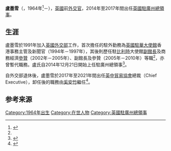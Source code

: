 {{noteTA
|G1=地名
}}
{{Infobox person
|name = 盧墨雪<br><small>{{lang|en|Matthew J. Rous}}</small>
| width          = 270px
|nationality={{GBR}}
|date of birth = 1964年
|place of birth = 
| death_date= 
| death_place= 
|spouse=
| languages =
|occupation     = [[外交官|外交官]]
| educate =
}}
'''盧墨雪'''（{{lang-en|Matthew J. Rous}}，1964年<ref name="British Diplomats Directory">{{Citation|archiveurl=https://web.archive.org/web/20160304104239/http://www.gulabin.com/britishdiplomatsdirectory/pdf/britishdiplomatsdirectory.pdf |url=http://www.gulabin.com/britishdiplomatsdirectory/pdf/britishdiplomatsdirectory.pdf |script-title=en:British Diplomats Directory |archivedate=2016-03-04 |publisher={{lang|en|[[英國外交部|FCO]] Historians}} |author={{lang|en|Colin Mackie}} |language=en |date=2016 |page=p427 |deadurl=yes }}</ref>－），[[英國|英國]]前[[外交官|外交官]]，2014年至2017年間出任[[英國駐廣州總領事館|英國駐廣州總領事]]。

==生涯==
盧墨雪於1991年加入[[英國外交部|英國外交部]]工作，首次擔任的駐外勤務為[[英國駐華大使館|英國駐華大使館]]香港事務主管及新聞官（1994年－1997年），其後則歷任駐[[比利時|比利時]]大使館[[使領館副館長|副館長]]及商務經濟[[參贊|參贊]]（2002年－2005年）、{{Link-en|英國駐印尼大使館|Embassy of the United Kingdom, Jakarta|駐印尼大使館}}副館長及參贊（2005年－2010年）等職<ref name="British Diplomats Directory"></ref>，亦曾暫代{{Link-az|英國駐亞塞拜然大使館|Böyük Britaniyanın Azərbaycan səfirliyi|駐亞塞拜然大使館}}{{Link-en|使領館館長|Head of mission|館長}}職務。盧氏自2014年12月21日開始上任駐廣州總領事<ref name="govuk">{{Cite web|script-title=en:Matthew Rous |language=en |url=https://www.gov.uk/government/people/matthew-rous |archiveurl=https://web.archive.org/web/20160604161850/https://www.gov.uk/government/people/matthew-rous |deadurl=no |archivedate=2016-06-04 |accessdate=2016-06-04 |author= |publisher=[[英國政府|GOV.UK]] }}</ref>。

自外交部退休後，盧墨雪於2017年至2021年間出任[[英中貿易協會|英中貿易協會]]總裁（Chief Executive），卸任後的職務由[[奚安竹|奚安竹]]繼任<ref name="CBBC">{{Cite |title=CBBC APPOINTS NEW CHIEF EXECUTIVE |date=2021-05-15 |url=https://focus.cbbc.org/cbbc-appoints-new-chief-executive/ |publisher=[[英中貿易協會|China–Britain Business Council]] |archiveurl=https://web.archive.org/web/20211207092641/https://focus.cbbc.org/cbbc-appoints-new-chief-executive/ |archivedate=2021-12-07 |accessdate=2021-12-07 |dead-url=no }}</ref>。

==参考来源==
{{注脚}}
{{s-start}}
{{s-dip}}
{{succession box
|before = [[阿拉斯泰爾·摩根|摩根]]
|after = [[梅凯伦|梅凯伦]]
|title = [[英國駐廣州總領事館|英國駐廣州總領事]]
|years =2014年－2017年
}}
{{s-end}}
{{DEFAULTSORT:Rous, Matthew J.}}
[[Category:1964年出生|Category:1964年出生]]
[[Category:在世人物|Category:在世人物]]
[[Category:英國駐廣州總領事|Category:英國駐廣州總領事]]